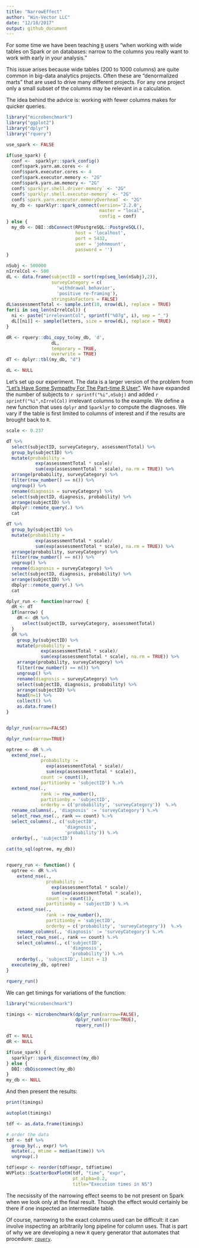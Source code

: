 ```yaml
---
title: "NarrowEffect"
author: "Win-Vector LLC"
date: "12/18/2017"
output: github_document
---
```


<!-- NarrowEffect.md is generated from NarrowEffect.Rmd. Please edit that file -->

For some time we have been teaching [`R`](https://journal.r-project.org) users "when working with wide tables on Spark or on databases: narrow to the columns you really want to work with early in your analysis."

This issue arises because wide tables (200 to 1000 columns) are quite common in big-data analytics projects.  Often these are "denormalized marts" that are used to drive many different projects.  For any one project only a small subset of the columns may be relevant in a calculation.

The idea behind the advice is: working with fewer columns makes for quicker queries.


```r
library("microbenchmark")
library("ggplot2")
library("dplyr")
library("rquery")

use_spark <- FALSE
```

```r
if(use_spark) {
  conf <-  sparklyr::spark_config()
  conf$spark.yarn.am.cores <- 4
  conf$spark.executor.cores <- 4
  conf$spark.executor.memory <- "2G"
  conf$spark.yarn.am.memory <- "2G" 
  conf$`sparklyr.shell.driver-memory` <- "2G"
  conf$`sparklyr.shell.executor-memory` <- "2G"
  conf$`spark.yarn.executor.memoryOverhead` <- "2G"
  my_db <- sparklyr::spark_connect(version='2.2.0', 
                                   master = "local",
                                   config = conf)
} else {
  my_db <- DBI::dbConnect(RPostgreSQL::PostgreSQL(),
                          host = 'localhost',
                          port = 5432,
                          user = 'johnmount',
                          password = '')
}

nSubj <- 500000
nIrrelCol <- 500
dL <- data.frame(subjectID = sort(rep(seq_len(nSubj),2)),
                 surveyCategory = c(
                   'withdrawal behavior',
                   'positive re-framing'),
                 stringsAsFactors = FALSE)
dL$assessmentTotal <- sample.int(10, nrow(dL), replace = TRUE)
for(i in seq_len(nIrrelCol)) {
  ni <- paste("irrelevantCol", sprintf("%07g", i), sep = "_")
  dL[[ni]] <- sample(letters, size = nrow(dL), replace = TRUE)
}

dR <- rquery::dbi_copy_to(my_db, 'd',
                 dL,
                 temporary = TRUE, 
                 overwrite = TRUE)
dT <- dplyr::tbl(my_db, "d")

dL <- NULL
```


Let's set up our experiment.  The data is a larger version of the problem from ["Let’s Have Some Sympathy For The Part-time R User"](http://www.win-vector.com/blog/2017/08/lets-have-some-sympathy-for-the-part-time-r-user/).  We have expanded the number of subjects to `r sprintf("%i",nSubj)` and added `r sprintf("%i",nIrrelCol)` irrelevant columns to the example.  We define a new function that uses `dplyr` and `Sparklyr` to compute the diagnoses.  We vary if the table is first limited to columns of interest and if the results are brought back to `R`.

```r
scale <- 0.237
```

```r
dT %>%
  select(subjectID, surveyCategory, assessmentTotal) %>%
  group_by(subjectID) %>%
  mutate(probability =
           exp(assessmentTotal * scale)/
           sum(exp(assessmentTotal * scale), na.rm = TRUE)) %>%
  arrange(probability, surveyCategory) %>%
  filter(row_number() == n()) %>%
  ungroup() %>%
  rename(diagnosis = surveyCategory) %>%
  select(subjectID, diagnosis, probability) %>%
  arrange(subjectID) %>%
  dbplyr::remote_query(.) %>%
  cat

dT %>%
  group_by(subjectID) %>%
  mutate(probability =
           exp(assessmentTotal * scale)/
           sum(exp(assessmentTotal * scale), na.rm = TRUE)) %>%
  arrange(probability, surveyCategory) %>%
  filter(row_number() == n()) %>%
  ungroup() %>%
  rename(diagnosis = surveyCategory) %>%
  select(subjectID, diagnosis, probability) %>%
  arrange(subjectID) %>%
  dbplyr::remote_query(.) %>%
  cat

dplyr_run <- function(narrow) {
  dR <- dT
  if(narrow) {
    dR <- dR %>%
      select(subjectID, surveyCategory, assessmentTotal)
  }
  dR %>%
    group_by(subjectID) %>%
    mutate(probability =
             exp(assessmentTotal * scale)/
             sum(exp(assessmentTotal * scale), na.rm = TRUE)) %>%
    arrange(probability, surveyCategory) %>%
    filter(row_number() == n()) %>%
    ungroup() %>%
    rename(diagnosis = surveyCategory) %>%
    select(subjectID, diagnosis, probability) %>%
    arrange(subjectID) %>% 
    head(n=1) %>%
    collect() %>%
    as.data.frame()
}


dplyr_run(narrow=FALSE)

dplyr_run(narrow=TRUE)
```

```r
optree <- dR %.>%
  extend_nse(.,
             probability :=
               exp(assessmentTotal * scale)/
               sum(exp(assessmentTotal * scale)),
             count := count(1),
             partitionby = 'subjectID') %.>%
  extend_nse(.,
             rank := row_number(),
             partitionby = 'subjectID',
             orderby = c('probability', 'surveyCategory'))  %.>%
  rename_columns(., 'diagnosis' := 'surveyCategory') %.>%
  select_rows_nse(., rank == count) %.>%
  select_columns(., c('subjectID', 
                      'diagnosis', 
                      'probability')) %.>%
  orderby(., 'subjectID')

cat(to_sql(optree, my_db))

  
rquery_run <- function() {
  optree <- dR %.>%
    extend_nse(.,
               probability :=
                 exp(assessmentTotal * scale)/
                 sum(exp(assessmentTotal * scale)),
               count := count(1),
               partitionby = 'subjectID') %.>%
    extend_nse(.,
               rank := row_number(),
               partitionby = 'subjectID',
               orderby = c('probability', 'surveyCategory'))  %.>%
    rename_columns(., 'diagnosis' := 'surveyCategory') %.>%
    select_rows_nse(., rank == count) %.>%
    select_columns(., c('subjectID', 
                        'diagnosis', 
                        'probability')) %.>%
    orderby(., 'subjectID', limit = 1)
  execute(my_db, optree)
}

rquery_run()

```

We can get timings for variations of the function:

```r
library("microbenchmark")

timings <- microbenchmark(dplyr_run(narrow=FALSE), 
                          dplyr_run(narrow=TRUE),
                          rquery_run())

dT <- NULL
dR <- NULL
```

```r
if(use_spark) {
  sparklyr::spark_disconnect(my_db)
} else {
  DBI::dbDisconnect(my_db)
}
my_db <- NULL
```

And then present the results:

```r
print(timings)

autoplot(timings)

tdf <- as.data.frame(timings)

# order the data
tdf <- tdf %>%
  group_by(., expr) %>%
  mutate(., mtime = median(time)) %>%
  ungroup(.)

tdf$expr <- reorder(tdf$expr, tdf$mtime)
WVPlots::ScatterBoxPlotH(tdf, "time", "expr",  
                         pt_alpha=0.2,
                         title="Execution times in NS")
```

The necsissity of the narrowing effect seems to be not present on Spark when we look only at the final result. Though the effect would certainly be there if one inspected an intermediate table.

Of course, narrowing to the exact columns used can be difficult: it can involve inspecting an
arbitrarily long pipeline for column uses.  That is part of why we are developing
a new `R` query generator that automates that procedure: [`rquery`](https://winvector.github.io/rquery/).




